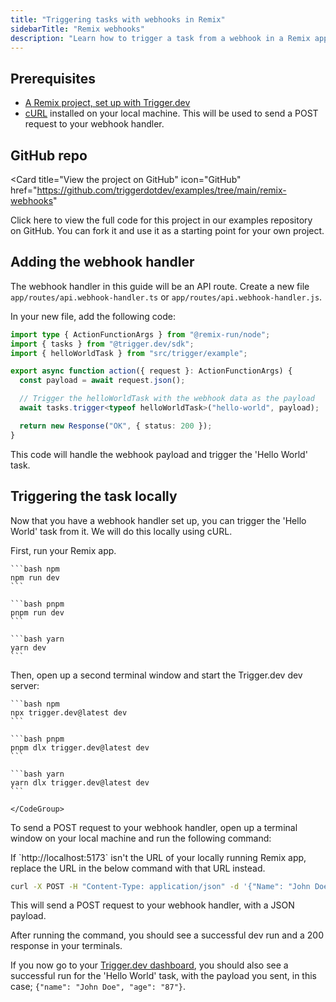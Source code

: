 ```yaml
---
title: "Triggering tasks with webhooks in Remix"
sidebarTitle: "Remix webhooks"
description: "Learn how to trigger a task from a webhook in a Remix app."
---
```


## Prerequisites

- [A Remix project, set up with Trigger.dev](/guides/frameworks/remix)
- [cURL](https://curl.se/) installed on your local machine. This will be used to send a POST request to your webhook handler.

## GitHub repo

<Card
  title="View the project on GitHub"
  icon="GitHub"
  href="https://github.com/triggerdotdev/examples/tree/main/remix-webhooks"
>
  Click here to view the full code for this project in our examples repository on GitHub. You can
  fork it and use it as a starting point for your own project.
</Card>

## Adding the webhook handler

The webhook handler in this guide will be an API route. Create a new file `app/routes/api.webhook-handler.ts` or `app/routes/api.webhook-handler.js`.

In your new file, add the following code:

```ts /api/webhook-handler.ts
import type { ActionFunctionArgs } from "@remix-run/node";
import { tasks } from "@trigger.dev/sdk";
import { helloWorldTask } from "src/trigger/example";

export async function action({ request }: ActionFunctionArgs) {
  const payload = await request.json();

  // Trigger the helloWorldTask with the webhook data as the payload
  await tasks.trigger<typeof helloWorldTask>("hello-world", payload);

  return new Response("OK", { status: 200 });
}
```

This code will handle the webhook payload and trigger the 'Hello World' task.

## Triggering the task locally

Now that you have a webhook handler set up, you can trigger the 'Hello World' task from it. We will do this locally using cURL.

<Steps>

<Step title="Run your Remix app and the Trigger.dev dev server">

First, run your Remix app.

<CodeGroup>

    ```bash npm
    npm run dev
    ```

    ```bash pnpm
    pnpm run dev
    ```

    ```bash yarn
    yarn dev
    ```

</CodeGroup>

Then, open up a second terminal window and start the Trigger.dev dev server:

<CodeGroup>

    ```bash npm
    npx trigger.dev@latest dev
    ```

    ```bash pnpm
    pnpm dlx trigger.dev@latest dev
    ```

    ```bash yarn
    yarn dlx trigger.dev@latest dev
    ```

    </CodeGroup>

</Step>

<Step title="Trigger the webhook with some dummy data">

To send a POST request to your webhook handler, open up a terminal window on your local machine and run the following command:

<Tip>
  If `http://localhost:5173` isn't the URL of your locally running Remix app, replace the URL in the
  below command with that URL instead.
</Tip>

```bash
curl -X POST -H "Content-Type: application/json" -d '{"Name": "John Doe", "Age": "87"}' http://localhost:5173/api/webhook-handler
```

This will send a POST request to your webhook handler, with a JSON payload.

</Step>

<Step title="Check the task ran successfully">

After running the command, you should see a successful dev run and a 200 response in your terminals.

If you now go to your [Trigger.dev dashboard](https://cloud.trigger.dev), you should also see a successful run for the 'Hello World' task, with the payload you sent, in this case; `{"name": "John Doe", "age": "87"}`.

</Step>

</Steps>
